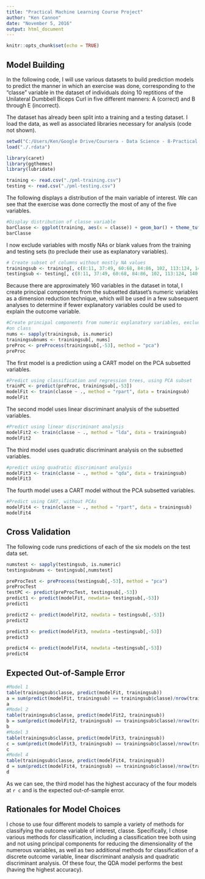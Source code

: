 ```yaml
---
title: "Practical Machine Learning Course Project"
author: "Ken Cannon"
date: "November 5, 2016"
output: html_document
---
```


```r
knitr::opts_chunk$set(echo = TRUE)
```

## Model Building
In the following code, I will use various datasets to build prediction models to
predict the manner in which an exercise was done, corresponding to the "classe"
variable in the dataset of individuals doing 10 reptitions of the Unilateral
Dumbbell Biceps Curl in five different manners: A (correct) and B through E (incorrect).


The dataset has already been split into a training and a testing dataset. I load
the data, as well as associated libraries necessary for analysis (code not shown).

```r
setwd("C:/Users/Ken/Google Drive/Coursera - Data Science - 8-Practical Machine Learning/Course Project")
load("./.rdata")

library(caret)
library(ggthemes)
library(lubridate)

training <- read.csv("./pml-training.csv")
testing <- read.csv("./pml-testing.csv")

```
The following displays a distribution of the main variable of interest. We can see
that the exercise was done correctly the most of any of the five variables.
```r
#Display distribution of classe variable
barClasse <- ggplot(training, aes(x = classe)) + geom_bar() + theme_tufte()
barClasse
```

I now exclude variables with mostly NAs or blank values from the training and testing
sets (to preclude their use as explanatory variables).
```r
# Create subset of columns without mostly NA values
trainingsub <- training[, c(8:11, 37:49, 60:68, 84:86, 102, 113:124, 140, 151:160)]
testingsub <- testing[, c(8:11, 37:49, 60:68, 84:86, 102, 113:124, 140, 151:160)]
```
Because there are approximately 160 variables in the dataset in total, I create
principal components from the subsetted dataset's numeric variables as a dimension
reduction technique, which will be used in a few subsequent analyses to determine
if fewer explanatory variables could be used to explain the outcome variable.
```r
#Create principal components from numeric explanatory variables, excluding variables
#on class
nums <- sapply(trainingsub, is.numeric)
trainingsubnums <- trainingsub[, nums]
preProc <- preProcess(trainingsub[,-53], method = "pca")
preProc
```
The first model is a prediction using a CART model on the PCA subsetted variables.
```r
#Predict using classification and regression trees, using PCA subset
trainPC <- predict(preProc, trainingsub[,-53])
modelFit <- train(classe ~ ., method = "rpart", data = trainingsub)
modelFit
```
The second model uses linear discriminant analysis of the subsetted variables.
```r
#Predict using linear discriminant analysis
modelFit2 <- train(classe ~ ., method = "lda", data = trainingsub)
modelFit2
```
The third model uses quadratic discriminant analysis on the subsetted variables.
```r
#predict using quadratic discriminant analysis
modelFit3 <- train(classe ~ ., method = "qda", data = trainingsub)
modelFit3
```
The fourth model uses a CART model without the PCA subsetted variables.
```r
#Predict using CART, without PCAs
modelFit4 <- train(classe ~ ., method = "rpart", data = trainingsub)
modelFit4
```

## Cross Validation
The following code runs predictions of each of the six models on the test data set.
```r
numstest <- sapply(testingsub, is.numeric)
testingsubnums <- testingsub[,numstest]

preProcTest <- preProcess(testingsub[,-53], method = "pca")
preProcTest
testPC <- predict(preProcTest, testingsub[,-53])
predict1 <- predict(modelFit, newdata= testingsub[,-53])
predict1
```

```r
predict2 <- predict(modelFit2, newdata = testingsub[,-53])
predict2
```

```r
predict3 <- predict(modelFit3, newdata =testingsub[,-53])
predict3
```

```r
predict4 <- predict(modelFit4, newdata =testingsub[,-53])
predict4
```


## Expected Out-of-Sample Error

```r
#Model 1
table(trainingsub$classe, predict(modelFit, trainingsub))
a = sum(predict(modelFit, trainingsub) == trainingsub$classe)/nrow(trainingsub)
a
#Model 2
table(trainingsub$classe, predict(modelFit2, trainingsub))
b = sum(predict(modelFit2, trainingsub) == trainingsub$classe)/nrow(trainingsub)
b
#Model 3
table(trainingsub$classe, predict(modelFit3, trainingsub))
c = sum(predict(modelFit3, trainingsub) == trainingsub$classe)/nrow(trainingsub)
c
#Model 4
table(trainingsub$classe, predict(modelFit4, trainingsub))
d = sum(predict(modelFit4, trainingsub) == trainingsub$classe)/nrow(trainingsub)
d
```
As we can see, the third model has the highest accuracy of the four models at
`r c` and is the expected out-of-sample error.

## Rationales for Model Choices
I chose to use four different models to sample a variety of methods for classifying
the outcome variable of interest, classe. Specifically, I chose various methods
for classification, including a classification tree both using and not using
principal components for reducing the dimensionality of the numerous variables,
as well as two additional methods for classification of a discrete outcome variable,
linear discriminant analysis and quadratic discriminant analysis. Of these four,
the QDA model performs the best (having the highest accuracy).